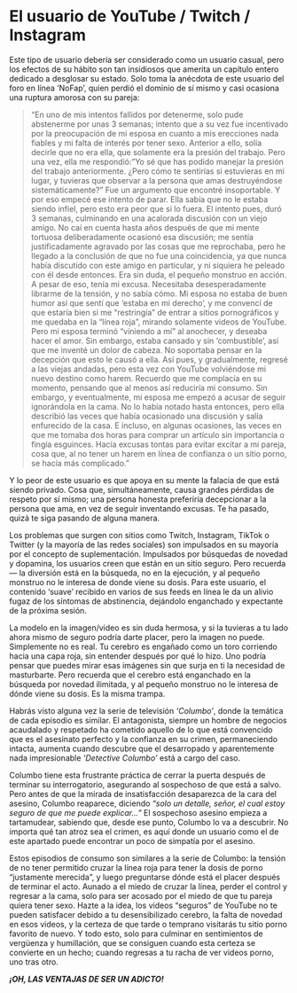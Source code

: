 # El usuario de YouTube / Twitch / Instagram {#el-usuario-de-youtube-twitch-instagram}

Este tipo de usuario debería ser considerado como un usuario casual, pero los efectos de su hábito son tan insidiosos que amerita un capítulo entero dedicado a desglosar su estado. Solo toma la anécdota de este usuario del foro en línea 'NoFap', quien perdió el dominio de sí mismo y casi ocasiona una ruptura amorosa con su pareja:

> "En uno de mis intentos fallidos por detenerme, solo pude abstenerme por unas 3 semanas; intento que a su vez fue incentivado por la preocupación de mi esposa en cuanto a mis erecciones nada fiables y mi falta de interés por tener sexo. Anterior a ello, solía decirle que no era ella, que solamente era la presión del trabajo. Pero una vez, ella me respondió: "Yo sé que has podido manejar la presión del trabajo anteriormente. ¿Pero cómo te sentirías si estuvieras en mi lugar, y tuvieras que observar a la persona que amas destruyéndose sistemáticamente?" Fue un argumento que encontré insoportable. Y por eso empecé ese intento de parar. Ella sabía que no le estaba siendo infiel, pero esto era peor que si lo fuera. El intento pues, duró 3 semanas, culminando en una acalorada discusión con un viejo amigo. No caí en cuenta hasta años después de que mi mente tortuosa deliberadamente ocasionó esa discusión; me sentía justificadamente agravado por las cosas que me reprochaba, pero he llegado a la conclusión de que no fue una coincidencia, ya que nunca había discutido con este amigo en particular, y ni siquiera he peleado con él desde entonces. Era sin duda, el pequeño monstruo en acción.  
A pesar de eso, tenía mi excusa. Necesitaba desesperadamente librarme de la tensión, y no sabía cómo. Mi esposa no estaba de buen humor así que sentí que 'estaba en mi derecho', y me convencí de que estaría bien si me "restringía" de entrar a sitios pornográficos y me quedaba en la "línea roja", mirando solamente videos de YouTube. Pero mi esposa terminó "viniendo a mí" al anochecer, y deseaba hacer el amor. Sin embargo, estaba cansado y sin 'combustible', así que me inventé un dolor de cabeza. No soportaba pensar en la decepción que esto le causó a ella. Así pues, y gradualmente, regresé a las viejas andadas, pero esta vez con YouTube volviéndose mi nuevo destino como harem. Recuerdo que me complacía en su momento, pensando que al menos así reduciría mi consumo. Sin embargo, y eventualmente, mi esposa me empezó a acusar de seguir ignorándola en la cama. No lo había notado hasta entonces, pero ella describió las veces que había ocasionado una discusión y salía enfurecido de la casa. E incluso, en algunas ocasiones, las veces en que me tomaba dos horas para comprar un artículo sin importancia o fingía esguinces. Hacía excusas tontas para evitar excitar a mi pareja, cosa que, al no tener un harem en línea de confianza o un sitio porno, se hacía más complicado."

Y lo peor de este usuario es que apoya en su mente la falacia de que está siendo privado. Cosa que, simultáneamente, causa grandes pérdidas de respeto por sí mismo; una persona honesta preferiría decepcionar a la persona que ama, en vez de seguir inventando excusas. Te ha pasado, quizá te siga pasando de alguna manera.

Los problemas que surgen con sitios como Twitch, Instagram, TikTok o Twitter (y la mayoría de las redes sociales) son impulsados en su mayoría por el concepto de suplementación. Impulsados por búsquedas de novedad y dopamina, los usuarios creen que están en un sitio seguro. Pero recuerda — la diversión está en la búsqueda, no en la ejecución, y al pequeño monstruo no le interesa de donde viene su dosis. Para este usuario, el contenido 'suave' recibido en varios de sus feeds en línea le da un alivio fugaz de los síntomas de abstinencia, dejándolo enganchado y expectante de la próxima sesión.

La modelo en la imagen/video es sin duda hermosa, y si la tuvieras a tu lado ahora mismo de seguro podría darte placer, pero la imagen no puede. Simplemente no es real. Tu cerebro es engañado como un toro corriendo hacia una capa roja, sin entender después por qué lo hizo. Uno podría pensar que puedes mirar esas imágenes sin que surja en ti la necesidad de masturbarte. Pero recuerda que el cerebro está enganchado en la búsqueda por novedad ilimitada, y al pequeño monstruo no le interesa de dónde viene su dosis. Es la misma trampa.

Habrás visto alguna vez la serie de televisión _'Columbo'_, donde la temática de cada episodio es similar. El antagonista, siempre un hombre de negocios acaudalado y respetado ha cometido aquello de lo que está convencido que es el asesinato perfecto y la confianza en su crimen, permaneciendo intacta, aumenta cuando descubre que el desarropado y aparentemente nada impresionable _'Detective Columbo'_ está a cargo del caso.

Columbo tiene esta frustrante práctica de cerrar la puerta después de terminar su interrogatorio, asegurando al sospechoso de que está a salvo. Pero antes de que la mirada de insatisfacción desaparezca de la cara del asesino, Columbo reaparece, diciendo _"solo un detalle, señor, el cual estoy seguro de que me puede explicar..."_ El sospechoso asesino empieza a tartamudear, sabiendo que, desde ese punto, Columbo lo va a descubrir. No importa qué tan atroz sea el crimen, es aquí donde un usuario como el de este apartado puede encontrar un poco de simpatía por el asesino.

Estos episodios de consumo son similares a la serie de Columbo: la tensión de no tener permitido cruzar la línea roja para tener la dosis de porno "justamente merecida", y luego preguntarse dónde está el placer después de terminar el acto. Aunado a el miedo de cruzar la línea, perder el control y regresar a la cama, solo para ser acosado por el miedo de que tu pareja quiera tener sexo. Hazte a la idea, los videos "seguros" de YouTube no te pueden satisfacer debido a tu desensibilizado cerebro, la falta de novedad en esos videos, y la certeza de que tarde o temprano visitarás tu sitio porno favorito de nuevo. Y todo esto, solo para culminar en sentimientos de vergüenza y humillación, que se consiguen cuando esta certeza se convierte en un hecho; cuando regresas a tu racha de ver videos porno, uno tras otro.

_**¡OH, LAS VENTAJAS DE SER UN ADICTO!**_
